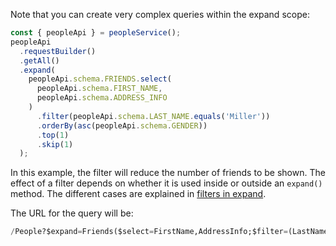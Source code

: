 Note that you can create very complex queries within the expand scope:

```ts
const { peopleApi } = peopleService();
peopleApi
  .requestBuilder()
  .getAll()
  .expand(
    peopleApi.schema.FRIENDS.select(
      peopleApi.schema.FIRST_NAME,
      peopleApi.schema.ADDRESS_INFO
    )
      .filter(peopleApi.schema.LAST_NAME.equals('Miller'))
      .orderBy(asc(peopleApi.schema.GENDER))
      .top(1)
      .skip(1)
  );
```

In this example, the filter will reduce the number of friends to be shown.
The effect of a filter depends on whether it is used inside or outside an `expand()` method.
The different cases are explained in [filters in expand](#filterParentChildren).

The URL for the query will be:

```sql
/People?$expand=Friends($select=FirstName,AddressInfo;$filter=(LastName eq 'Miller');$skip=1;$top=1;$orderby=Gender asc)
```
